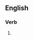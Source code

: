 ==English==

===Verb===
{{head|en|verb form}}

# {{present participle of|continuation bet|lang=en|nocat=1}}